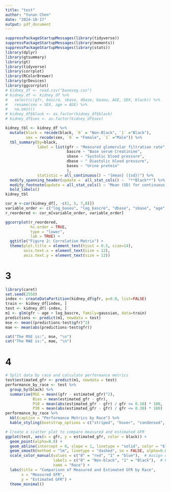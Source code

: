 ```yaml
---
title: "test"
author: "Yunan Chen"
date: "2024-10-17"
output: pdf_document
---
```


```r
suppressPackageStartupMessages(library(tidyverse))
suppressPackageStartupMessages(library(moments))
suppressPackageStartupMessages(library(stats))
library(dplyr)
library(gtsummary)
library(gt)
library(tidyverse)
library(corrplot)
library(RColorBrewer)
library(grDevices)
library(ggcorrplot)
# kidney_df <- read.csv("baseseg.csv")
# kidney_df <- kidney_df %>% 
#   select(c(gfr, bascre, sbase, dbase, baseu, AGE, SEX, black)) %>%
#   rename(sex = SEX, age = AGE) %>%
#   na.omit()
# kidney_df$black <- as.factor(kidney_df$black)
# kidney_df$sex <- as.factor(kidney_df$sex)
```

```r
kidney_tbl <- kidney_df %>%
  mutate(black = recode(black, `0` = "Non-Black", `1` ="Black"),
         sex = recode(sex, `0` = "Female", `1` ="Male")) %>%
  tbl_summary(by=black,
              label = list(gfr ~ "Measured glomerular filtration rate",
                           bascre ~ "Base serum Creatinine",
                           sbase ~ "Systolic blood pressure",
                           dbase ~ " Diastolic blood pressure",
                           baseu ~ "Urine protein"
                           ),
              statistic = all_continuous() ~ "{mean} ({sd})") %>%
  modify_spanning_header(update =  all_stat_cols() ~  "**Black**") %>%
  modify_footnote(update = all_stat_cols() ~ "Mean (SD) for continuous; n (%) for categorical") %>%
  bold_labels()
kidney_tbl
```

```r
cor_m <-cor(kidney_df[, -c(2, 5, 7,8)])
variable_order <- c("log_baseu", "log_bascre", "dbase", "sbase", "age", "gfr")
r_reordered <- cor_m[variable_order, variable_order]

ggcorrplot(r_reordered, 
           hc.order = TRUE, 
           type = "lower",
           lab = TRUE) +
  ggtitle("Figure 2: Correlation Matrix") +
  theme(plot.title = element_text(hjust = 0.5, size=14),
        axis.text.x = element_text(size = 12),             
        axis.text.y = element_text(size = 12))
```
# 3
```r
library(caret)
set.seed(2550)
index <- createDataPartition(kidney_df$gfr, p=0.8, list=FALSE)
train <- kidney_df[index, ]
test <- kidney_df[-index, ]
m1 <- glm(gfr ~ age + log_bascre, family=gaussian, data=train)
predictions <- predict(m1, newdata = test)
mse <- mean((predictions-test$gfr)^2)
mae <- mean(abs(predictions-test$gfr))

cat("The MSE is:", mse, "\n")
cat("The MAE is:", mae, "\n")
```

# 4
```r
# Split data by race and calculate performance metrics
test$estimated_gfr <- predict(m1, newdata = test)
performance_by_race <- test %>%
  group_by(black) %>%
  summarise(MSE = mean((gfr - estimated_gfr)^2),
            Bias = mean(estimated_gfr - gfr),
            P10 = mean(abs(estimated_gfr - gfr) / gfr <= 0.10) * 100,
            P30 = mean(abs(estimated_gfr - gfr) / gfr <= 0.30) * 100)
performance_by_race %>%
  kbl(caption = "Performance Metrics by Race") %>%
  kable_styling(bootstrap_options = c("striped", "hover", "condensed", "responsive"))

# Create a scatter plot to compare measured and estimated GFR
ggplot(test, aes(x = gfr, y = estimated_gfr, color = black)) +
  geom_point(alpha=0.8) +
  geom_abline(intercept = 0, slope = 1, linetype = "solid", color = "black", size=1) +  # Perfect prediction line
  geom_smooth(method = "lm", linetype = "dashed", se = FALSE, alpha=0.8) + 
  scale_color_manual(values = c("0" = "red", "1" = "blue"),  # Assign colors manually
                     labels = c("0" = "Non-black", "1" = "Black"),  # Rename legend labels
                     name = "Race") +
  labs(title = "Comparison of Measured and Estimated GFR by Race",
       x = "Measured GFR",
       y = "Estimated GFR") +
  theme_minimal()
```